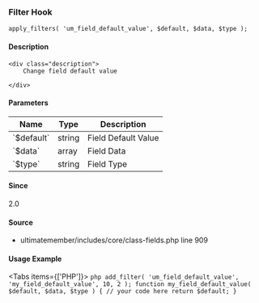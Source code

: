
### Filter Hook    
    
```
apply_filters( 'um_field_default_value', $default, $data, $type );
```

#### Description
    <div class="description">
        Change field default value
 
    </div>

#### Parameters
            
<table className="table-auto mt-2 border dark:border-gray-500 p-5 text-sm text-left">
<thead>
<tr>
<th  className="px-3">Name</th>
<th  className="px-3">Type</th>
<th  className="px-3">Description</th>
</tr>
</thead>
<tbody>
               <tr >
               <td className="px-3 py-2">`$default`</td>
               <td className="px-3 py-2">string</td>
               <td className="px-3 py-2 text-sm">Field Default Value</td>
               </tr>
               <tr >
               <td className="px-3 py-2">`$data`</td>
               <td className="px-3 py-2">array</td>
               <td className="px-3 py-2 text-sm">Field Data</td>
               </tr>
               <tr >
               <td className="px-3 py-2">`$type`</td>
               <td className="px-3 py-2">string</td>
               <td className="px-3 py-2 text-sm">Field Type</td>
               </tr>
</tbody>
</table>

#### Since
<div class="description">
2.0
</div>

#### Source
  - <Link href="/developer/files/includes-core-class-fields#source-view.909">ultimatemember/includes/core/class-fields.php</Link> <Link href="/developer/files/includes-core-class-fields#source-view.909">line 909</Link>



#### Usage Example

<Tabs items={['PHP']}>
    <Tab>
    ```php
    add_filter( 'um_field_default_value', 'my_field_default_value', 10, 2 );
 function my_field_default_value( $default, $data, $type ) {
     // your code here
     return $default;
 }
    ```
    </Tab>
</Tabs>